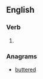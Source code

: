 ==English==

===Verb===
{{head|en|verb form}}

# {{en-past of|rebut}}

===Anagrams===
* [[buttered#English|buttered]]